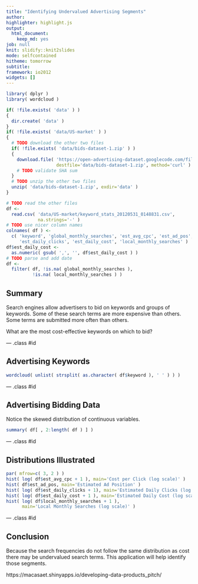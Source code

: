 ```yaml
---
title: "Identifying Undervalued Advertising Segments"
author:
highlighter: highlight.js
output:
  html_document:
    keep_md: yes
job: null
knit: slidify::knit2slides
mode: selfcontained
hitheme: tomorrow
subtitle:
framework: io2012
widgets: []
---
```


```r
library( dplyr )
library( wordcloud )

if( !file.exists( 'data' ) )
{
  dir.create( 'data' )
}
if( !file.exists( 'data/US-market' ) )
{
  # TODO download the other two files
  if( !file.exists( 'data/bids-dataset-1.zip' ) )
  {
    download.file( 'https://open-advertising-dataset.googlecode.com/files/bids-dataset-1.zip',
                   destfile='data/bids-dataset-1.zip', method='curl' )
    # TODO validate SHA sum
  }
  # TODO unzip the other two files
  unzip( 'data/bids-dataset-1.zip', exdir='data' )
}

# TODO read the other files
df <-
  read.csv( 'data/US-market/keyword_stats_20120531_0148831.csv',
            na.strings='-' )
# TODO use nicer column names
colnames( df ) <-
  c( 'keyword', 'global_monthly_searches', 'est_avg_cpc', 'est_ad_pos',
     'est_daily_clicks', 'est_daily_cost', 'local_monthly_searches' )
df$est_daily_cost <-
  as.numeric( gsub( ',', '', df$est_daily_cost ) )
# TODO parse and add date
df <-
  filter( df, !is.na( global_monthly_searches ),
          !is.na( local_monthly_searches ) )
```

## Summary

Search engines allow advertisers to bid on keywords and groups of keywords. Some
of these search terms are more expensive than others. Some terms are submitted
more often than others.

What are the most cost-effective keywords on which to bid?

--- .class #id

## Advertising Keywords
```r
wordcloud( unlist( strsplit( as.character( df$keyword ), ' ' ) ) )
```

--- .class #id

## Advertising Bidding Data
Notice the skewed distribution of continuous variables.
```r
summary( df[ , 2:length( df ) ] )
```

--- .class #id 

## Distributions Illustrated

```r
par( mfrow=c( 3, 2 ) )
hist( log( df$est_avg_cpc + 1 ), main='Cost per Click (log scale)' )
hist( df$est_ad_pos, main='Estimated Ad Position' )
hist( log( df$est_daily_clicks + 1), main='Estimated Daily Clicks (log scale)' )
hist( log( df$est_daily_cost + 1 ), main='Estimated Daily Cost (log scale)' )
hist( log( df$local_monthly_searches + 1 ),
      main='Local Monthly Searches (log scale)' )
```

--- .class #id 

## Conclusion

Because the search frequencies do not follow the same distribution as cost there
may be undervalued search terms. This application will help identify those
segments.

https://macasaet.shinyapps.io/developing-data-products_pitch/